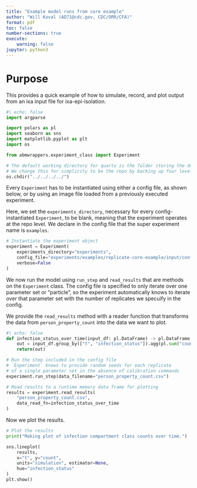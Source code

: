 ```yaml
---
title: "Example model runs from core example"
author: "Will Koval (AD71@cdc.gov, CDC/ORR/CFA)"
format: pdf
toc: false
number-sections: true
execute:
    warning: false
jupyter: python3
---
```


# Purpose
This provides a quick example of how to simulate, record, and plot output from an ixa input file
for ixa-epi-isolation.

```python
#| echo: false
import argparse

import polars as pl
import seaborn as sns
import matplotlib.pyplot as plt
import os

from abmwrappers.experiment_class import Experiment

# The default working directory for quarto is the folder storing the document.
# We change this for simplicity to be the repo by backing up four levels.
os.chdir("../../../../")
```

Every `Experiment` has to be instantiated using either a config file, as shown below, or by using an
image file loaded from a previously executed experiment.

Here, we set the `experiments_directory`, necessary for every config-instantiated `Experiment`, to
be blank, meaning that the experiment operates at the repo level. We declare in the config file
that the super experiment name is `examples`.

```python
# Instantiate the experiment object
experiment = Experiment(
    experiments_directory="experiments",
    config_file="experiments/examples/replicate-core-example/input/config.yaml",
    verbose=False
)
```

We now run the model using `run_step` and `read_results` that are methods on the `Experiment` class.
The config file is specified to only iterate over one parameter set or "particle", so the experiment
automatically knows to iterate over that parameter set with the number of replicates we specuify in
the config.

We provide the `read_results` method with a reader function that transforms the data from
`person_property_count` into the data we want to plot.

```python
#| echo: false
def infection_status_over_time(input_df: pl.DataFrame) -> pl.DataFrame:
    out = input_df.group_by(["t", "infection_status"]).agg(pl.sum("count"))
    return(out)
```

```python
# Run the step included in the config file
# `Experiment` knows to provide random seeds for each replicate
# of a single parameter set in the absence of calibration commands
experiment.run_step(data_filename="person_property_count.csv")

# Read results to a runtime memory data frame for plotting
results = experiment.read_results(
    "person_property_count.csv",
    data_read_fn=infection_status_over_time
)
```

Now we plot the results.

```python
# Plot the results
print("Making plot of infection compartment class counts over time.")

sns.lineplot(
    results,
    x="t", y="count",
    units="simulation", estimator=None,
    hue="infection_status"
)
plt.show()
```
